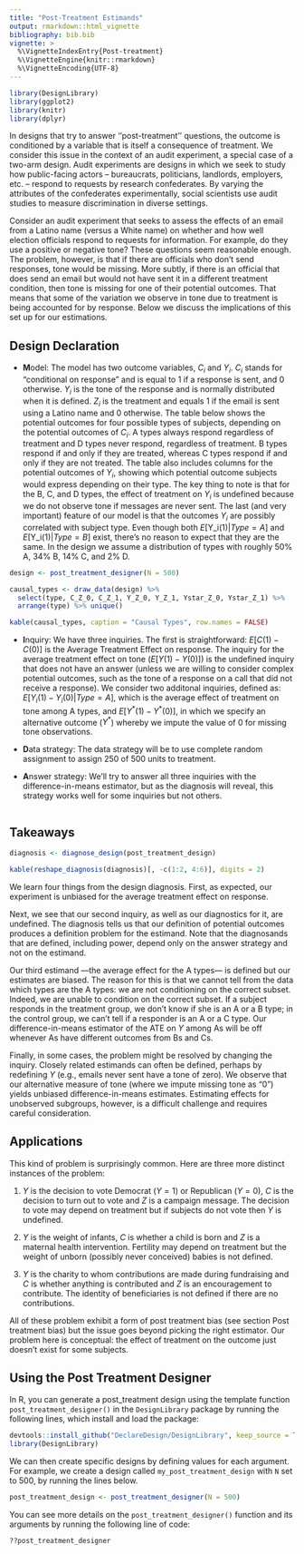 ```yaml
---
title: "Post-Treatment Estimands"
output: rmarkdown::html_vignette
bibliography: bib.bib
vignette: >
  %\VignetteIndexEntry{Post-treatment}
  %\VignetteEngine{knitr::rmarkdown}
  %\VignetteEncoding{UTF-8}
---
```



```r
library(DesignLibrary)
library(ggplot2)
library(knitr)
library(dplyr)
```


In designs that try to answer ''post-treatment'' questions, the outcome is conditioned by a variable that is itself a consequence of treatment. We consider this issue in the context of an audit experiment, a special case of a two-arm design. Audit experiments are designs in which we seek to study how public-facing actors -- bureaucrats, politicians, landlords, employers, etc. -- respond to requests by research confederates. By varying the attributes of the confederates experimentally, social scientists use audit studies to measure discrimination in diverse settings.

Consider an audit experiment that seeks to assess the effects of an email from a Latino name (versus a White name) on whether and how well election officials respond to requests for information. For example, do they use a positive or negative tone? These questions seem reasonable enough. The problem, however, is that if there are officials who don’t send responses, tone would be missing. More subtly, if there is an official that does send an email but would not have sent it in a different treatment condition, then tone is missing for one of their potential outcomes. That means that some of the variation we observe in tone due to treatment is being accounted for by response. Below we discuss the implications of this set up for our estimations.

## Design Declaration

  - **M**odel: The model has two outcome variables, $C_i$ and $Y_i$. $C_i$ stands for "conditional on response" and is equal to 1 if a response is sent, and 0 otherwise. $Y_i$ is the tone of the response and is normally distributed when it is defined. $Z_i$ is the treatment and equals 1 if the email is sent using a Latino name and 0 otherwise. The table below shows the potential outcomes for four possible types of subjects, depending on the potential outcomes of $C_i$. A types always respond regardless of treatment and D types never respond, regardless of treatment. B types respond if and only if they are treated, whereas C types respond if and only if they are not treated. The table also includes columns for the potential outcomes of $Y_i$, showing which potential outcome subjects would express depending on their type. The key thing to note is that for the B, C, and D types, the effect of treatment on $Y_i$ is undefined because we do not observe tone if messages are never sent. The last (and very important) feature of our model is that the outcomes $Y_i$ are possibly correlated with subject type. Even though both $E[$Y_i$(1)|Type = A]$ and $E[$Y_i$(1)|Type = B]$ exist, there's no reason to expect that they are the same. In the design we assume a distribution of types with roughly 50% A, 34% B, 14% C, and 2% D.

```r
design <- post_treatment_designer(N = 500)

causal_types <- draw_data(design) %>%
  select(type, C_Z_0, C_Z_1, Y_Z_0, Y_Z_1, Ystar_Z_0, Ystar_Z_1) %>%
  arrange(type) %>% unique()

kable(causal_types, caption = "Causal Types", row.names = FALSE)
```

- **I**nquiry: We have three inquiries. The first is straightforward: $E[C(1)-C(0)]$ is the Average Treatment Effect on response. The inquiry for the average treatment effect on tone ($E[Y(1) - Y(0)]$) is the undefined inquiry that does not have an answer (unless we are willing to consider complex potential outcomes, such as the tone of a response on a call that did not receive a response). We consider two additonal inquiries, defined as: $E[Y_i(1) - Y_i(0) | Type = A]$, which is the average effect of treatment on tone among A types, and $E[Y^*(1) - Y^*(0)]$, in which we specify an alternative outcome ($Y^*$) whereby we impute the value of 0 for missing tone observations.

- **D**ata strategy: The data strategy will be to use complete random assignment to assign 250 of 500 units to treatment.

- **A**nswer strategy: We’ll try to answer all three inquiries with the difference-in-means estimator, but as the diagnosis will reveal, this strategy works well for some inquiries but not others.

```r
```

## Takeaways

```r
diagnosis <- diagnose_design(post_treatment_design)
```

```r
kable(reshape_diagnosis(diagnosis)[, -c(1:2, 4:6)], digits = 2)
```

We learn four things from the design diagnosis. First, as expected, our experiment is unbiased for the average treatment effect on response.

Next, we see that our second inquiry, as well as our diagnostics for it, are undefined. The diagnosis tells us that our definition of potential outcomes produces a definition problem for the estimand. Note that the diagnosands that are defined, including power, depend only on the answer strategy and not on the estimand.

Our third estimand ---the average effect for the A types--- is defined but our estimates are biased. The reason for this is that we cannot tell from the data which types are the A types: we are not conditioning on the correct subset. Indeed, we are unable to condition on the correct subset. If a subject responds in the treatment group, we don’t know if she is an A or a B type; in the control group, we can’t tell if a responder is an A or a C type. Our difference-in-means estimator of the ATE on $Y$ among As will be off whenever As have different outcomes from Bs and Cs.

Finally, in some cases, the problem might be resolved by changing the inquiry. Closely related estimands can often be defined, perhaps by redefining $Y$ (e.g., emails never sent have a tone of zero). We observe that our alternative measure of tone (where we impute missing tone as "0") yields unbiased difference-in-means estimates. Estimating effects for unobserved subgroups, however, is a difficult challenge and requires careful consideration.

## Applications

This kind of problem is surprisingly common. Here are three more distinct instances of the problem:

1. $Y$ is the decision to vote Democrat ($Y = 1$) or Republican ($Y = 0$), $C$ is the decision to turn out to vote and $Z$ is a campaign message. The decision to vote may depend on treatment but if subjects do not vote then $Y$ is undefined.

2. $Y$ is the weight of infants, $C$ is whether a child is born and $Z$ is a maternal health intervention. Fertility may depend on treatment but the weight of unborn (possibly never conceived) babies is not defined.

3. $Y$ is the charity to whom contributions are made during fundraising and $C$ is whether anything is contributed and $Z$ is an encouragement to contribute. The identity of beneficiaries is not defined if there are no contributions.

All of these problem exhibit a form of post treatment bias (see section Post treatment bias) but the issue goes beyond picking the right estimator. Our problem here is conceptual: the effect of treatment on the outcome just doesn’t exist for some subjects.

## Using the Post Treatment Designer

In R, you can generate a post_treatment design using the template function `post_treatment_designer()` in the `DesignLibrary` package by running the following lines, which install and load the package:

```r
devtools::install_github("DeclareDesign/DesignLibrary", keep_source = TRUE)
library(DesignLibrary)
```

We can then create specific designs by defining values for each argument. For example, we create a design called `my_post_treatment_design` with `N` set to 500, by running the lines below.

```r
post_treatment_design <- post_treatment_designer(N = 500)
```

You can see more details on the `post_treatment_designer()` function and its arguments by running the following line of code:

```r
??post_treatment_designer
```